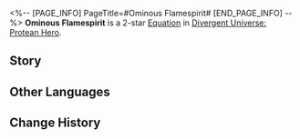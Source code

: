 <%-- [PAGE_INFO]
PageTitle=#Ominous Flamespirit#
[END_PAGE_INFO] --%>
{{Equation Infobox
|period   = Protean Hero
|rarity   = 2
|path1    = Destruction*4
|path2    = Nihility*2
|effect   = When ally targets deal "{{Extra Effect|Blazar|61000051}}" DMG and if the enemy target is in any DoT state, the DMG multiplier of this instance of "{{Extra Effect|Blazar|61000051}}" increases by {{Color|h|60%}} of the original multiplier. Every DoT type additionally increases this multiplier by {{Color|h|15%}}.
|mentions = Aquila; Thanatos; Zagreus
}}
'''Ominous Flamespirit''' is a 2-star [[Divergent Universe: Protean Hero/Equations|Equation]] in [[Divergent Universe: Protean Hero]].

==Story==
{{Description|Odressian is shrouded in crimson flames &mdash;<br />No one knows the origin of these fiery spirits.<br />At first, many dismiss them as just another of Zagreus' tricks.<br />But amidst their confusion, a relentless black tide sweeps in.<br />Oleinus, Icaria, Handak...<br />Wherever these fiery spirits emerge, doom follows.<br />Some say the flames are Thanatos' breath, while others believe they are feathers of Aquila.<br />Yet, the only thing for sure is that everyone flees from them in terror.<br />From city gates to baths, markets, and beyond, they leave their ominous mark everywhere,<br />Causing panic, screams, and chaos.<br />The clock is ticking towards devastation.<br />Scholars at the Grove of Epiphany are determined to unravel the mystery,<br />But those fiery spirits vanish into thin air,<br />leaving a puzzle unsolved.}}
<!--
==Gameplay Notes==
* 
-->
==Other Languages==
{{Other Languages
|en   = Ominous Flamespirit
|zhs  = 噩兆火灵
|zht  = 噩兆火靈
|ja   = {{Rubi|凶兆|きょうちょう}}の{{Rubi|火霊|かれい}}
|ko   = 흉조의 불 유령
|es   = Espíritu ígneo ominoso
|fr   = Esprit de la flamme menaçante
|ru   = Зловещий дух пламени
|th   = เปลวไฟลางร้าย
|vi   = Hồn Lửa Tai Ương
|de   = Unheilvoller Flammengeist
|id   = Ominous Flamespirit
|pt   = Espírito das Chamas Sinistro
}}

==Change History==
{{Change History|3.1}}